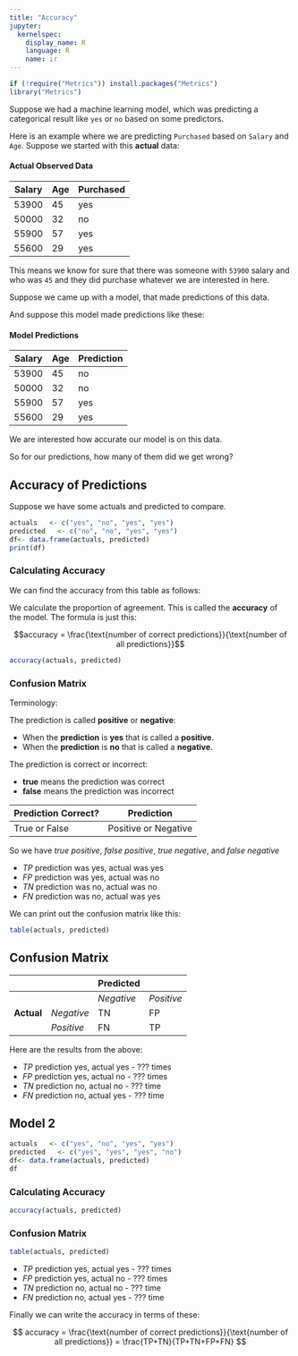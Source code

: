 ```yaml
---
title: "Accuracy"
jupyter:
  kernelspec:
    display_name: R
    language: R
    name: ir
---
```


```r
if (!require("Metrics")) install.packages("Metrics")
library("Metrics")
```

Suppose we had a machine learning model, which was predicting a categorical result like `yes` or `no` based on some predictors. 

Here is an example where we are predicting `Purchased` based on `Salary` and `Age`. Suppose we started with this **actual** data: 

#### Actual Observed Data

| Salary | Age | Purchased |
|-|-|-|
| 53900 | 45 | yes |
| 50000 | 32 | no |
| 55900 | 57 | yes |
| 55600 | 29 | yes |


This means we know for sure that there was someone with `53900` salary and who was `45` and they did purchase whatever we are interested in here. 

Suppose we came up with a model, that made predictions of this data.  

And suppose this model made predictions like these:

#### Model Predictions 

| Salary | Age | Prediction |
|-|-|-|
| 53900 | 45 | no |
| 50000 | 32 | no |
| 55900 | 57 | yes |
| 55600 | 29 | yes |

We are interested how accurate our model is on this data. 

So for our predictions, how many of them did we get wrong?

## Accuracy of Predictions 

Suppose we have some actuals and predicted to compare.

```r
actuals   <- c("yes", "no", "yes", "yes")
predicted   <- c("no", "no", "yes", "yes")
df<- data.frame(actuals, predicted)
print(df)
```

### Calculating Accuracy

We can find the accuracy from this table as follows:

We calculate the proportion of agreement. This is called the **accuracy** of the model. The formula is just this: 

$$accuracy = \frac{\text{number of correct predictions}}{\text{number of all predictions}}$$


```r
accuracy(actuals, predicted)
```

### Confusion Matrix 

Terminology:

The prediction is called **positive** or **negative**:

- When the **prediction** is **yes** that is called a **positive**.
- When the **prediction** is **no** that is called a **negative**.

The prediction is correct or incorrect:

- **true** means the prediction was correct
- **false** means the prediction was incorrect


| Prediction Correct? | Prediction | 
|--------|--------|
| True or False | Positive or Negative  |

So we have _true positive_, _false positive_, _true negative_, and _false negative_

- $TP$ prediction was yes, actual was yes 
- $FP$ prediction was yes, actual was no 
- $TN$ prediction was no, actual was no 
- $FN$ prediction was no, actual was yes 

We can print out the confusion matrix like this:

```r
table(actuals, predicted)
```

## Confusion Matrix 
|           |            |**Predicted**|            |
|-----------|------------|-------------|------------|
|           |            | _Negative_  | _Positive_ |
|**Actual** | _Negative_ |     TN      |     FP     |
|           | _Positive_ |     FN      |     TP     |

Here are the results from the above:

- $TP$ prediction yes, actual yes - ??? times 
- $FP$ prediction yes, actual no - ??? times 
- $TN$ prediction no, actual no - ??? time 
- $FN$ prediction no, actual yes - ??? time 

## Model 2 

```r
actuals   <- c("yes", "no", "yes", "yes")
predicted   <- c("yes", "yes", "yes", "no")
df<- data.frame(actuals, predicted)
df
```

### Calculating Accuracy

```r
accuracy(actuals, predicted)
```

### Confusion Matrix 

```r
table(actuals, predicted)
```

- $TP$ prediction yes, actual yes - ??? times 
- $FP$ prediction yes, actual no - ??? times 
- $TN$ prediction no, actual no - ??? time 
- $FN$ prediction no, actual yes - ??? time 

Finally we can write the accuracy in terms of these:

$$
accuracy = \frac{\text{number of correct predictions}}{\text{number of all predictions}} = \frac{TP+TN}{TP+TN+FP+FN}
$$

